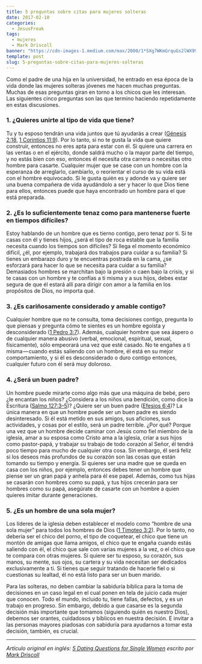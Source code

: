 ```yaml
---
title: 5 preguntas sobre citas para mujeres solteras
date: 2017-02-10
categories:
  - JesusFreak
tags:
  - mujeres
  - Mark Driscoll
banner: "https://cdn-images-1.medium.com/max/2000/1*SXg7WKmGrquGs2lWX99bSg.png"
template: post
slug: 5-preguntas-sobre-citas-para-mujeres-solteras
---
```


Como el padre de una hija en la universidad, he entrado en esa época de la vida donde las mujeres solteras jóvenes me hacen muchas preguntas. Muchas de esas preguntas giran en torno a los chicos que les interesan. Las siguientes cinco preguntas son las que termino haciendo repetidamente en estas discusiones.

### 1. ¿Quieres unirte al tipo de vida que tiene?

Tu y tu esposo tendrán una vida juntos que tú ayudarás a crear ([Génesis 2:18](https://www.biblegateway.com/passage/?search=G%C3%A9nesis+2%3A18&version=RVR1960), [1 Corintios 11:9](https://www.biblegateway.com/passage/?search=1+Corintios+11%3A+9&version=RVR1960)). Por lo tanto, si no te gusta la vida que quiere construir, entonces no eres apta para estar con él. Si quiere una carrera en las ventas o en el ejército, donde saldrá mucho o la mayor parte del tiempo, y no estás bien con eso, entonces él necesita otra carrera o necesitas otro hombre para casarte. Cualquier mujer que se case con un hombre con la esperanza de arreglarlo, cambiarlo, o reorientar el curso de su vida está con el hombre equivocado. Si le gusta quién es y adonde va y quiere ser una buena compañera de vida ayudándolo a ser y hacer lo que Dios tiene para ellos, entonces puede que haya encontrado un hombre para el que está preparada.

### 2. ¿Es lo suficientemente tenaz como para mantenerse fuerte en tiempos difíciles?

Estoy hablando de un hombre que es tierno contigo, pero tenaz por ti. Si te casas con él y tienes hijos, ¿será el tipo de roca estable que la familia necesita cuando los tiempos son difíciles? Si llega el momento económico difícil, ¿él, por ejemplo, trabajará dos trabajos para cuidar a su familia? Si tienes un embarazo duro y te encuentras postrada en la cama, ¿se esforzará para hacer lo que se necesita para cuidar a su familia? Demasiados hombres se marchitan bajo la presión o caen bajo la crisis, y si te casas con un hombre y te confías a ti misma y a sus hijos, debes estar segura de que él estará allí para dirigir con amor a la familia en los propósitos de Dios, no importa qué.

### 3. ¿Es cariñosamente considerado y amable contigo?

Cualquier hombre que no te consulta, toma decisiones contigo, pregunta lo que piensas y pregunta cómo te sientes es un hombre egoísta y desconsiderado ([1 Pedro 3:7](https://www.biblegateway.com/passage/?search=1+Pedro+3%3A7&version=RVR1960)). Además, cualquier hombre que sea áspero o de cualquier manera abusivo (verbal, emocional, espiritual, sexual, físicamente), sólo empeorará una vez que esté casado. No te engañes a ti misma — cuando estás saliendo con un hombre, él está en su mejor comportamiento, y si él es desconsiderado o duro contigo entonces, cualquier futuro con él será muy doloroso.

### 4. ¿Será un buen padre?

Un hombre puede mirarte como algo más que una máquina de bebé, pero ¿le encantan los niños? ¿Considera a los niños una bendición, como dice la Escritura ([Salmo 127:3–5](https://www.biblegateway.com/passage/?search=Salmo+127%3A3%E2%80%935&version=RVR1960))? ¿Quiere ser un buen padre ([Efesios 6:4](https://www.biblegateway.com/passage/?search=Efesios+6%3A4&version=RVR1960))? La única manera en que un hombre puede ser un buen padre es siendo desinteresado. Si él está metido en sus amigos, sus aficiones, sus actividades, y cosas por el estilo, será un padre terrible. ¿Por qué? Porque una vez que un hombre decide caminar con Jesús como fiel miembro de la iglesia, amar a su esposa como Cristo ama a la iglesia, criar a sus hijos como pastor-papá, y trabajar su trabajo de todo corazón al Señor, él tendrá poco tiempo para mucho de cualquier otra cosa. Sin embargo, él será feliz si los deseos más profundos de su corazón son las cosas que están tomando su tiempo y energía. Si quieres ser una madre que se queda en casa con los niños, por ejemplo, entonces debes tener un hombre que piense ser un gran papá y anhela para él ese papel. Además, como tus hijas se casarán con hombres como su papá, y tus hijos crecerán para ser hombres como su papá, asegúrate de casarte con un hombre a quien quieres imitar durante generaciones.

### 5. ¿Es un hombre de una sola mujer?

Los líderes de la iglesia deben establecer el modelo como “hombre de una sola mujer” para todos los hombres de Dios ([1 Timoteo 3:2](https://www.biblegateway.com/passage/?search=1+Timoteo+3%3A2&version=RVR1960)). Por lo tanto, no debería ser el chico del porno, el tipo de coquetear, el chico que tiene un montón de amigas que llama amigos, el chico que te engaña cuando estás saliendo con él, el chico que sale con varias mujeres a la vez, o el chico que te compara con otras mujeres. Si quiere ser tu esposo, su corazón, sus manos, su mente, sus ojos, su cartera y su vida necesitan ser dedicados exclusivamente a ti. Si tienes que seguir tratando de hacerle fiel o si cuestionas su lealtad, él no está listo para ser un buen marido.

Para las solteras, no deben cambiar la sabiduría bíblica para la toma de decisiones en un caso legal en el cual ponen en tela de juicio cada mujer que conocen. Todo el mundo, incluido tu, tiene fallas, defectos, y es un trabajo en progreso. Sin embargo, debido a que casarse es la segunda decisión más importante que tomamos (siguiendo quién es nuestro Dios), debemos ser orantes, cuidadosos y bíblicos en nuestra decisión. E invitar a las personas mayores piadosas con sabiduría para ayudarnos a tomar esta decisión, también, es crucial.

---

_Artículo original en inglés: [5 Dating Questions for Single Women](https://markdriscoll.org/5-dating-questions-for-single-women/) escrito por [Mark Driscoll](https://markdriscoll.org/)_
